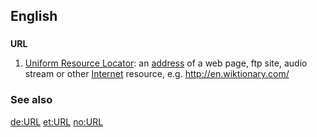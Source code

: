 ==English==

==={{initialism}}===
'''URL'''

#[[Uniform Resource Locator]]: an [[address]] of a web page, ftp site, audio stream or other [[Internet]] resource, e.g. http://en.wiktionary.com/

===See also===
{{pedialite}}

[[de:URL]]
[[et:URL]]
[[no:URL]]